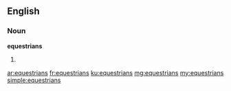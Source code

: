 ==English==
===Noun===
'''equestrians'''

#{{plural of|[[equestrian]]}}

[[ar:equestrians]]
[[fr:equestrians]]
[[ku:equestrians]]
[[mg:equestrians]]
[[my:equestrians]]
[[simple:equestrians]]